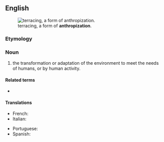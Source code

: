 ==English==
[[Image:Landscape in Sa Pa (Vietnam).jpg|thumb|terracing, a form of '''anthropization'''.]]

===Etymology===
{{confix|anthropo|ization|lang=en}}

===Noun===
{{en-noun|-}}

# {{lb|en|ecology}} the transformation or adaptation of the environment to meet the needs of humans, or by human activity.

====Related terms====
* {{l|en|anthropize}}

====Translations====
{{trans-top|transformation or adaptation of the environment to meet the needs of humans}}
* French: {{t+|fr|anthropisation|f}}
* Italian: {{t+|it|antropizzazione|f}}
{{trans-mid}}
* Portuguese: {{t|pt|antropização|f}}
* Spanish: {{t|es|antropización|f}}
{{trans-bottom}}